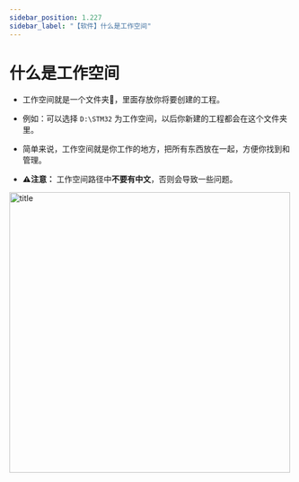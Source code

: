 ```yaml
---
sidebar_position: 1.227
sidebar_label: "【软件】什么是工作空间"
---
```


# 什么是工作空间

- 工作空间就是一个文件夹📂，里面存放你将要创建的工程。

- 例如：可以选择 `D:\STM32` 为工作空间，以后你新建的工程都会在这个文件夹里。

- 简单来说，工作空间就是你工作的地方，把所有东西放在一起，方便你找到和管理。

- **⚠️注意：** 工作空间路径中**不要有中文**，否则会导致一些问题。

<div style={{ display: "flex", justifyContent: "center", alignItems: "center", marginBottom: "20px"}}>
<img src={require('/docs/stm32/getting-started/img/selworkspace.png').default} alt="title" width="500px" />
</div>